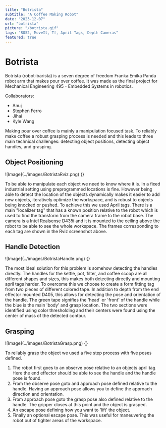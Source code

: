 ```yaml
---
title: "Botrista"
subtitle: "A Coffee Making Robot"
date: "2023-12-07"
url: "botrista"
picture: "/botrista.gif"
tags: "ROS2, MoveIt, Tf, April Tags, Depth Cameras"
featured: true
---
```



# Botrista

<Divider/>

<div style={{
    maxWidth: "1200px",
    margin: "auto",
    paddingTop: "16px"
}}>
    <YouTube youTubeId="INRJ8Y_SD4U" autoPlay="true" />
</div>

Botrista (robot-barista) is a seven degree of freedom Franka Emika Panda robot arm
that makes pour over coffee. It was made as the final project for Mechanical Engineering
495 - Embedded Systems in robotics.

Collaborators:
- Anuj
- Stephen Ferro
- Jihai
- Kyle Wang

Making pour over coffee is mainly a manipulation focused task. To reliably make coffee
a robust grasping process is needed and this leads to three main technical challenges: detecting object 
positions, detecting object handles, and grasping.

## Object Positioning

<div style={{
    maxWidth: "800px",
    margin: "auto"
}}>
    ![Image](../images/BotristaRviz.png) {}
</div>

To be able to manipulate each object we need to know where it is. In a fixed
industrial setting using preprogrammed locations is fine. However being able
to detect the location of the objects dynamically makes it easier to add new objects,
iteratively optimize the workspace, and is robust to objects being knocked or pushed.
To achieve this we used April tags. There is a main "localizer tag" that has a known position relative to the robot which is used
to find the transform from the camera frame to the robot base. 
The camera is a Intel Realsense D435i and it is mounted to the ceiling above the robot to be able to see the whole workspace.
The frames corresponding to each tag are shown in the Rviz screenshot above.

## Handle Detection

<div style={{
    maxWidth: "800px",
    margin: "auto"
}}>
    ![Image](../images/BotristaHandle.png) {}
</div>

The most ideal solution for this problem is somehow detecting the handles directly. The handles for the kettle, pot, filter, and coffee scoop
are all different shapes and sizes, this makes both detecting directly and mounting april tags harder. To overcome this we choose to create a form fitting 
tag from two pieces of different colored tape. In addition to depth from the end effector mounted D405, this allows for detecting the pose and orientation of the handle.
The green tape signifies the 'head' or 'front' of the handle while the blue is the main 'body' and grasp location. The two sections were identified using color thresholding
and their centers were found using the center of mass of the detected contour.

## Grasping

<div style={{
    maxWidth: "800px",
    margin: "auto"
}}>
    ![Image](../images/BotristaGrasp.png) {}
</div>

To reliably grasp the object we used a five step process with five poses defined.
1. The robot first goes to an observe pose relative to an objects april tag. Here the
end effector should be able to see the handle and the handle pose is found.
2. From the observe pose goto and approach pose defined relative to the handle. Having an approach 
pose allows you to define the approach direction and orientation. 
3. From approach pose goto the grasp pose also defined relative to the handle. The gripper closes
at this point and the object is grasped.
4. An escape pose defining how you want to 'lift' the object.
5. Finally an optional escape pose. This was useful for maneuvering the robot out of tighter areas of the workspace.


